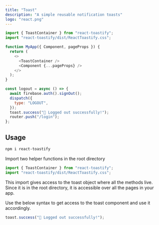 ```yaml
---
title: "Toast"
description: "A simple reusable notification toasts"
logo: "react.png"
---
```


```js
import { ToastContainer } from "react-toastify";
import "react-toastify/dist/ReactToastify.css";

function MyApp({ Component, pageProps }) {
  return (
    <>
      <ToastContainer />
      <Component {...pageProps} />
    </>
  );
}
```

```js
const logout = async () => {
  await firebase.auth().signOut();
  dispatch({
    type: "LOGOUT",
  });
  toast.success("🚀 Logged out successfully!");
  router.push("/login");
};
```

## Usage

<Step number={1} title="Install react-toastify npm package" />

```bash
npm i react-toastify
```

<Step number={2} title="Import in the root directory" />
Import two helper functions in the root directory

```js
import { ToastContainer } from "react-toastify";
import "react-toastify/dist/ReactToastify.css";
```

This import gives access to the toast object where all the methods live. Since it is in the root directory, it is accessible over all the pages in your app.

<Step number={3} title="Use toast in your app" />

Use the below syntax to get access to the toast component and use it accordingly.

```js
toast.success("🚀 Logged out successfully!");
```
